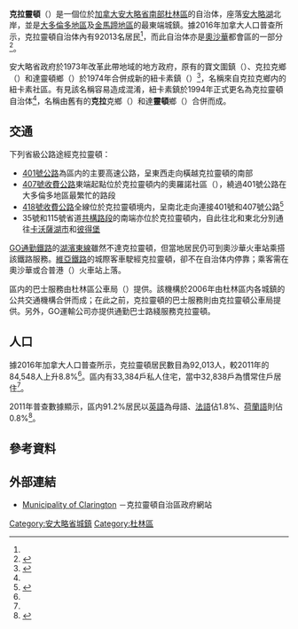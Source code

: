 {{Infobox settlement
|name                   = 克拉靈頓
|native_name            = {{lang|en|Clarington}}
|official_name          = 
|nickname               = 
|settlement_type        = [[安大略省行政区划|自治体（下层次）]]
|motto                  = {{lang-en|Wisdom Knowledge and Trust}}<br>（智慧、知識與憑信）
|image_skyline          = Downtown Bowmanville - King St.jpg
|imagesize              = 
|image_caption          = 克拉靈頓自治体内寶文圍鎮（{{lang|en|Bowmanville}}）的中心
|image_blank_emblem     = Logo of Clarington, Ontario.svg
|blank_emblem_type      = 標誌
|image_flag             = 
|image_shield           = 
|image_map              = Clarington within Durham Region.svg
|mapsize                = 250px
|map_caption            = 克拉靈頓在[[杜林區|杜林區]]内的位置
|subdivision_type       = 國家
|subdivision_type1      = [[加拿大行政區劃|省]]
|subdivision_type2      = [[安大略省行政區劃|地区]]
|subdivision_name       = {{flag|Canada}}
|subdivision_name1      = {{flag|Ontario}}
|subdivision_name2      = [[杜林區|杜林區]]
|leader_title           = 長官
|leader_title1          = 行政機關
|leader_title2          = [[加拿大國會下議院|國會下議員]]
|leader_title3          = [[安大略省議會|省議員]]
|leader_name            = {{lang|en|Adrian Foster}}
|leader_name1           = 克拉靈頓自治体議會
David Piccini (Northumberland - Peterborough South)
|leader_name2           = [[艾林·奧圖爾|艾林·奧圖爾]] ([[加拿大保守黨|聯邦保守黨]]，[[杜林選區|杜林選區]])<br/> Phillip Lawrence (聯邦保守黨，Northumberland—Peterborough South)
|leader_name3           = Todd McCarthy ([[安大略進步保守黨|安大略進步保守黨]]，杜林選區)<br/>David Piccini (安大略進步保守黨，Northumberland - Peterborough South)
|established_title      = 成立
|established_date       = 1974年<ref name="amalgamation"/>
|area_footnotes         = <ref name="2016census">{{cite web|url=https://www12.statcan.gc.ca/census-recensement/2016/dp-pd/prof/details/page.cfm?Lang=E&Geo1=CSD&Code1=3518017&Geo2=CD&Code2=3518&SearchText=clarington&SearchType=Begins&SearchPR=01&B1=All&TABID=1&type=0|title=Clarington, Municipality Ontario (Census Subdivision)|work=Census Profile, Canada 2016 Census|publisher=[[加拿大統計局|Statistics Canada]]|date=8 February 2012|accessdate=2012-02-24|archive-date=2020-11-12|archive-url=https://web.archive.org/web/20201112031423/https://www12.statcan.gc.ca/census-recensement/2016/dp-pd/prof/details/page.cfm?Lang=E|dead-url=no}}</ref>
|area_magnitude         = 
|area_total_km2         = 611.4  	
|area_land_km2          = 
|area_water_km2         = 
|area_water_percent     = 
|population_as_of       = 2016年
|population_note        = 
|population_total       = 92013
|population_footnotes   = <ref name="2016census" />
|population_metro       = 
|population_urban       = 
|population_density_km2 = 150.5   		
|timezone               = [[北美東部時區|EST]]
|utc_offset             = -5
|timezone_DST           = [[北美東部時區|EDT]]
|utc_offset_DST         = -4
|coordinates            = {{Coord|43|56|06|N|78|36|30|W|display=inline,title}}
|elevation_m            = 106
|website                = [http://www.clarington.net/ www.clarington.net]
|footnotes              = 
}}

'''克拉靈頓'''（{{lang-en|Clarington}}）是一個位於[[加拿大|加拿大]][[安大略省|安大略省]][[南安大略|南部]][[杜林區|杜林區]]的自治体，座落[[安大略湖|安大略湖]]北岸，並是[[大多倫多地區|大多倫多地區]]及[[金馬蹄地區|金馬蹄地區]]的最東端城鎮。據2016年加拿大人口普查所示，克拉靈頓自治体內有92013名居民<ref name="2016census" />，而此自治体亦是[[奧沙華|奧沙華]]都會區的一部分<ref>{{Cite web |url=http://www12.statcan.gc.ca/census-recensement/2011/dp-pd/prof/details/page.cfm?Lang=E&Geo1=CMA&Code1=532&Geo2=CD&Code2=3518&Data=Count&SearchText=oshawa&SearchType=Begins&SearchPR=01&B1=All&Custom=&TABID=1 |title=Geographic hierarchy: Oshawa (Census metropolitan area) |date=2015-02-09 |accessdate=2015-03-19 |publisher=[[加拿大統計局|加拿大統計局]] |archive-date=2015-06-10 |archive-url=https://web.archive.org/web/20150610173806/http://www12.statcan.gc.ca/census-recensement/2011/dp-pd/prof/details/page.cfm?Lang=E&Geo1=CMA&Code1=532&Geo2=CD&Code2=3518&Data=Count&SearchText=oshawa&SearchType=Begins&SearchPR=01&B1=All&Custom=&TABID=1 |dead-url=no }}</ref>。

安大略省政府於1973年改革此帶地域的地方政府，原有的寶文圍鎮（{{lang|en|Bowmanville}}）、克拉克鄉（{{lang|en|Clarke Township}}）和達靈頓鄉（{{lang|en|Darlington Township}}）於1974年合併成新的紐卡素鎮（{{lang|en|Town of Newcastle}}）<ref name="amalgamation">{{cite web|url=http://www.clarington.net/index.php?content=townhall/documents|title=Application Forms and Documents|publisher=克拉靈頓自治區政府|accessdate=2015-03-19|archive-date=2015-03-15|archive-url=https://web.archive.org/web/20150315001349/http://clarington.net/index.php?content=townhall%2Fdocuments|dead-url=yes}}</ref>，名稱來自克拉克鄉内的紐卡素社區。有見該名稱容易造成混淆，紐卡素鎮於1994年正式更名為克拉靈頓自治体<ref name="amalgamation"/>，名稱由舊有的'''克拉'''克鄉（{{lang|en|'''Clar'''ke}}）和達'''靈頓'''鄉（{{lang|en|Darl'''ington'''}}）合併而成。

==交通==
下列省級公路途經克拉靈頓：

*[[安大略401號省道|401號公路]]為區内的主要高速公路，呈東西走向橫越克拉靈頓的南部
*[[安大略407號省道|407號收費公路]]東端起點位於克拉靈頓内的奧羅諾社區（{{lang|en|Orono}}），繞過401號公路在大多倫多地區最繁忙的路段
*[[安大略418號省道|418號收費公路]]全線位於克拉靈頓境内，呈南北走向連接401號和407號公路<ref name="timeline">{{cite web
 |title       = Timeline
 |publisher   = Highway 407 East
 |url         = http://www.highway407east.com/project-info/project-facts/timeline/
 |accessdate  = 2015-03-16
 |deadurl     = yes
 |archiveurl  = https://web.archive.org/web/20150316042554/http://www.highway407east.com/project-info/project-facts/timeline/
 |archivedate = 2015-03-16
}}</ref>
*35號和115號省道[[共線_(道路)|共構路段]]的南端亦位於克拉靈頓内，自此往北和東北分別通往[[卡沃薩湖市|卡沃薩湖市]]和[[彼得堡_(安大略省)|彼得堡]]

[[GO運輸|GO通勤鐵路]]的[[湖濱東線|湖濱東線]]雖然不達克拉靈頓，但當地居民仍可到奧沙華火車站乘搭該鐵路服務。[[維亞鐵路|維亞鐵路]]的城際客車駛經克拉靈頓，卻不在自治体内停靠；乘客需在奧沙華或合普港（{{lang|en|Port Hope}}）火車站上落。

區内的巴士服務由杜林區公車局（{{lang|en|Durham Region Transit}}）提供。該機構於2006年由杜林區内各城鎮的公共交通機構合併而成；在此之前，克拉靈頓的巴士服務則由克拉靈頓公車局提供。另外，GO運輸公司亦提供通勤巴士路綫服務克拉靈頓。

==人口==
據2016年加拿大人口普查所示，克拉靈頓居民數目為92,013人，較2011年的84,548人上升8.8%<ref name="2016census" />。區内有33,384戶私人住宅，當中32,838戶為慣常住戶居住<ref name="2016census" />。

2011年普查數據顯示，區内91.2%居民以[[英語|英語]]為母語、[[法語|法語]]佔1.8%、[[荷蘭語|荷蘭語]]則佔0.8%<ref>{{cite web|url=http://www12.statcan.gc.ca/census-recensement/2011/dp-pd/prof/details/page.cfm?Lang=E&Geo1=CSD&Code1=3518017&Geo2=CD&Code2=3518&Data=Count&SearchText=clarington&SearchType=Begins&SearchPR=01&B1=All&Custom=&TABID=1|title=Census Profile for the Census Subvision of Clarington (Municipality), Ontario|publisher=Statistics Canada|accessdate=November 24, 2018|archive-date=2016-03-04|archive-url=https://web.archive.org/web/20160304001839/http://www12.statcan.gc.ca/census-recensement/2011/dp-pd/prof/details/page.cfm?Lang=E&Geo1=CSD&Code1=3518017&Geo2=CD&Code2=3518&Data=Count&SearchText=clarington&SearchType=Begins&SearchPR=01&B1=All&Custom=&TABID=1|dead-url=no}}</ref>。

== 參考資料 ==
{{reflist}}

== 外部連結 ==
{{commonscat|Clarington, Ontario}}
* {{en}}[http://www.clarington.net/ Municipality of Clarington] {{Wayback|url=http://www.clarington.net/ |date=20150315000817 }}－克拉靈頓自治區政府網站

{{大多倫多地區}}

[[Category:安大略省城鎮|Category:安大略省城鎮]]
[[Category:杜林區|Category:杜林區]]